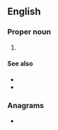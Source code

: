 ==English==
{{wikipedia}}

===Proper noun===
{{en-proper noun}}

# {{initialism of|{{w|Young Women's Hebrew Association}}|lang=en}}

====See also====
* {{l|en|YWCA}}
* {{l|en|YMHA}}

===Anagrams===
* {{anagrams|en|wahy}}